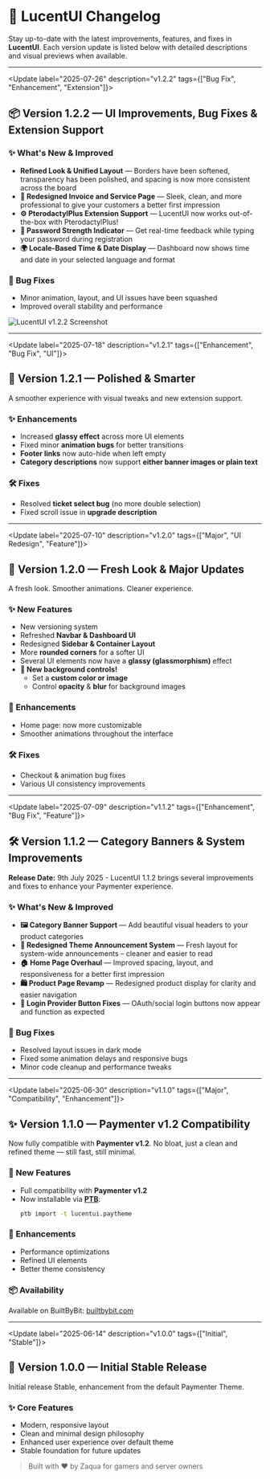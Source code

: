 # 📝 LucentUI Changelog

Stay up-to-date with the latest improvements, features, and fixes in **LucentUI**. Each version update is listed below with detailed descriptions and visual previews when available.

---

<Update label="2025-07-26" description="v1.2.2" tags={["Bug Fix", "Enhancement", "Extension"]}>
## 📦 Version 1.2.2 — UI Improvements, Bug Fixes & Extension Support

### ✨ What's New & Improved

- **Refined Look & Unified Layout** — Borders have been softened, transparency has been polished, and spacing is now more consistent across the board
- **🧾 Redesigned Invoice and Service Page** — Sleek, clean, and more professional to give your customers a better first impression
- **⚙️ PterodactylPlus Extension Support** — LucentUI now works out-of-the-box with PterodactylPlus!
- **🔐 Password Strength Indicator** — Get real-time feedback while typing your password during registration
- **🌍 Locale-Based Time & Date Display** — Dashboard now shows time and date in your selected language and format

### 🐛 Bug Fixes

- Minor animation, layout, and UI issues have been squashed
- Improved overall stability and performance

<frame>
    <img src="/images/lucentui-v1.2.2.png" alt="LucentUI v1.2.2 Screenshot" />
</frame>

</Update>

---

<Update label="2025-07-18" description="v1.2.1" tags={["Enhancement", "Bug Fix", "UI"]}>
## 🧊 Version 1.2.1 — Polished & Smarter

A smoother experience with visual tweaks and new extension support.

### ✨ Enhancements

- Increased **glassy effect** across more UI elements
- Fixed minor **animation bugs** for better transitions
- **Footer links** now auto-hide when left empty
- **Category descriptions** now support **either banner images or plain text**

### 🛠 Fixes

- Resolved **ticket select bug** (no more double selection)
- Fixed scroll issue in **upgrade description**
</Update>

---

<Update label="2025-07-10" description="v1.2.0" tags={["Major", "UI Redesign", "Feature"]}>
## 📢 Version 1.2.0 — Fresh Look & Major Updates

A fresh look. Smoother animations. Cleaner experience.

### ✨ New Features

- New versioning system
- Refreshed **Navbar & Dashboard UI**
- Redesigned **Sidebar & Container Layout**
- More **rounded corners** for a softer UI
- Several UI elements now have a **glassy (glassmorphism)** effect
- **🔧 New background controls!**
  - Set a **custom color or image**
  - Control **opacity** & **blur** for background images

### 💄 Enhancements

- Home page: now more customizable
- Smoother animations throughout the interface

### 🛠 Fixes

- Checkout & animation bug fixes
- Various UI consistency improvements
</Update>

---

<Update label="2025-07-09" description="v1.1.2" tags={["Enhancement", "Bug Fix", "Feature"]}>
## 🛠️ Version 1.1.2 — Category Banners & System Improvements

**Release Date:** 9th July 2025 - LucentUI 1.1.2 brings several improvements and fixes to enhance your Paymenter experience.

### ✨ What's New & Improved

- **🖼️ Category Banner Support** — Add beautiful visual headers to your product categories
- **💬 Redesigned Theme Announcement System** — Fresh layout for system-wide announcements – cleaner and easier to read
- **🏠 Home Page Overhaul** — Improved spacing, layout, and responsiveness for a better first impression
- **🛍️ Product Page Revamp** — Redesigned product display for clarity and easier navigation
- **🔐 Login Provider Button Fixes** — OAuth/social login buttons now appear and function as expected

### 🐛 Bug Fixes

- Resolved layout issues in dark mode
- Fixed some animation delays and responsive bugs
- Minor code cleanup and performance tweaks
</Update>

---

<Update label="2025-06-30" description="v1.1.0" tags={["Major", "Compatibility", "Enhancement"]}>
## ✨ Version 1.1.0 — Paymenter v1.2 Compatibility

Now fully compatible with **Paymenter v1.2**. No bloat, just a clean and refined theme — still fast, still minimal.

### 🎉 New Features

- Full compatibility with **Paymenter v1.2**
- Now installable via **[PTB](https://github.com/QKing-Official/PTB)**:
  ```bash
  ptb import -t lucentui.paytheme  
  ```

### 💄 Enhancements

- Performance optimizations
- Refined UI elements
- Better theme consistency

### 📦 Availability

Available on BuiltByBit: [builtbybit.com](https://builtbybit.com/resources/lucentui-minimalist-theme.70343)
</Update>

---

<Update label="2025-06-14" description="v1.0.0" tags={["Initial", "Stable"]}>
## 🎉 Version 1.0.0 — Initial Stable Release

Initial release Stable, enhancement from the default Paymenter Theme.

### ✨ Core Features

- Modern, responsive layout
- Clean and minimal design philosophy
- Enhanced user experience over default theme
- Stable foundation for future updates

> Built with ❤️ by Zaqua for gamers and server owners
</Update>